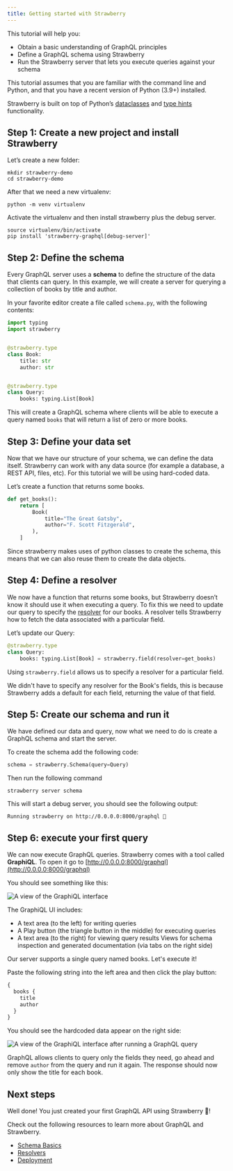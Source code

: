 ```yaml
---
title: Getting started with Strawberry
---
```




This tutorial will help you:

- Obtain a basic understanding of GraphQL principles
- Define a GraphQL schema using Strawberry
- Run the Strawberry server that lets you execute queries against your schema

This tutorial assumes that you are familiar with the command line and Python,
and that you have a recent version of Python (3.9+) installed.

Strawberry is built on top of Python’s
[dataclasses](https://realpython.com/python-data-classes/) and
[type hints](https://docs.python.org/3/library/typing.html) functionality.

## Step 1: Create a new project and install Strawberry

Let’s create a new folder:

```shell
mkdir strawberry-demo
cd strawberry-demo
```

After that we need a new virtualenv:

```shell
python -m venv virtualenv
```

Activate the virtualenv and then install strawberry plus the debug server.

```shell
source virtualenv/bin/activate
pip install 'strawberry-graphql[debug-server]'
```

## Step 2: Define the schema

Every GraphQL server uses a **schema** to define the structure of the data that
clients can query. In this example, we will create a server for querying a
collection of books by title and author.

In your favorite editor create a file called `schema.py`, with the following
contents:

```python
import typing
import strawberry


@strawberry.type
class Book:
    title: str
    author: str


@strawberry.type
class Query:
    books: typing.List[Book]
```

This will create a GraphQL schema where clients will be able to execute a query
named `books` that will return a list of zero or more books.

## Step 3: Define your data set

Now that we have our structure of your schema, we can define the data itself.
Strawberry can work with any data source (for example a database, a REST API,
files, etc). For this tutorial we will be using hard-coded data.

Let’s create a function that returns some books.

```python
def get_books():
    return [
        Book(
            title="The Great Gatsby",
            author="F. Scott Fitzgerald",
        ),
    ]
```

Since strawberry makes uses of python classes to create the schema, this means
that we can also reuse them to create the data objects.

## Step 4: Define a resolver

We now have a function that returns some books, but Strawberry doesn’t know it
should use it when executing a query. To fix this we need to update our query to
specify the [resolver](/docs/types/resolvers) for our books. A resolver tells
Strawberry how to fetch the data associated with a particular field.

Let’s update our Query:

```python
@strawberry.type
class Query:
    books: typing.List[Book] = strawberry.field(resolver=get_books)
```

Using `strawberry.field` allows us to specify a resolver for a particular field.

<Note>

We didn't have to specify any resolver for the Book's fields, this is because
Strawberry adds a default for each field, returning the value of that field.

</Note>

## Step 5: Create our schema and run it

We have defined our data and query, now what we need to do is create a GraphQL
schema and start the server.

To create the schema add the following code:

```python
schema = strawberry.Schema(query=Query)
```

Then run the following command

```shell
strawberry server schema
```

This will start a debug server, you should see the following output:

```text
Running strawberry on http://0.0.0.0:8000/graphql 🍓
```

## Step 6: execute your first query

We can now execute GraphQL queries. Strawberry comes with a tool called
**GraphiQL**. To open it go to
[http://0.0.0.0:8000/graphql](http://0.0.0.0:8000/graphql)

You should see something like this:

![A view of the GraphiQL interface](./images/index-server.png)

The GraphiQL UI includes:

- A text area (to the left) for writing queries
- A Play button (the triangle button in the middle) for executing queries
- A text area (to the right) for viewing query results Views for schema
  inspection and generated documentation (via tabs on the right side)

Our server supports a single query named books. Let's execute it!

Paste the following string into the left area and then click the play button:

```graphql
{
  books {
    title
    author
  }
}
```

You should see the hardcoded data appear on the right side:

![A view of the GraphiQL interface after running a GraphQL query](./images/index-query-example.png)

GraphQL allows clients to query only the fields they need, go ahead and remove
`author` from the query and run it again. The response should now only show the
title for each book.

## Next steps



Well done! You just created your first GraphQL API using Strawberry 🙌!

Check out the following resources to learn more about GraphQL and Strawberry.

- [Schema Basics](./general/schema-basics.md)
- [Resolvers](./types/resolvers.md)
- [Deployment](./operations/deployment.md)
